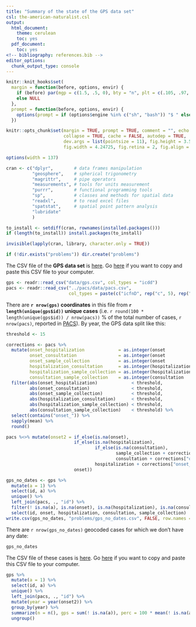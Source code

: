 ```yaml
---
title: "Summary of the state of the GPS data set"
csl: the-american-naturalist.csl
output:
  html_document:
    theme: cerulean
    toc: yes
  pdf_document:
    toc: yes
<!-- bibliography: references.bib -->
editor_options: 
  chunk_output_type: console
---
```


<!--
IMAGES:
Insert them with: ![alt text](image.png)
You can also resize them if needed: convert image.png -resize 50% image.png
If you want to center the image, go through HTML code:
<div style="text-align:center"><img src ="image.png"/></div>

REFERENCES:
For references: Put all the bibTeX references in the file "references.bib"
in the current folder and cite the references as @key or [@key] in the text.
Uncomment the bibliography field in the above header and put a "References"
title wherever you want to display the reference list.
-->

<style type="text/css">
.main-container {
  max-width: 1370px;
  margin-left: auto;
  margin-right: auto;
}
</style>

```r
knitr::knit_hooks$set(
  margin = function(before, options, envir) {
    if (before) par(mgp = c(1.5, .5, 0), bty = "n", plt = c(.105, .97, .13, .97))
    else NULL
  },
  prompt = function(before, options, envir) {
    options(prompt = if (options$engine %in% c("sh", "bash")) "$ " else "> ")
  })

knitr::opts_chunk$set(margin = TRUE, prompt = TRUE, comment = "", echo = FALSE,
                      collapse = TRUE, cache = FALSE, autodep = TRUE,
                      dev.args = list(pointsize = 11), fig.height = 3.5,
                      fig.width = 4.24725, fig.retina = 2, fig.align = "center")

options(width = 137)
```

```r
cran <- c("dplyr",        # data frames manipulation
          "geosphere",    # spherical trigonometry
          "magrittr",     # pipe operators
          "measurements", # tools for units measurement
          "purrr",        # functional programming tools
          "sp",           # classes and methods for spatial data
          "readxl",       # to read excel files
          "spatstat",     # spatial point pattern analysis
          "lubridate"
          )
```

```r
to_install <- setdiff(cran, rownames(installed.packages()))
if (length(to_install)) install.packages(to_install)
```

```r
invisible(lapply(cran, library, character.only = TRUE))
```

```r
if (!dir.exists("problems")) dir.create("problems")
```

The CSV file of the **GPS data set** is
[here](https://github.com/ecomore2/gps/blob/master/data/gps.csv). Go
[here](https://raw.githubusercontent.com/ecomore2/gps/master/data/gps.csv)
if you want to copy and paste this CSV file to your computer.

```r
gps <- readr::read_csv("data/gps.csv", col_types = "icdd")
pacs <- readr::read_csv("../pacs/data/pacs.csv",
                        col_types = paste(c("icfnD", rep("c", 5), rep("D", 4), rep("f", 3)), collapse = ""))
```

There are **`r nrow(gps)` coordinates** in this file from
**`r length(unique(gps$id))` unique cases** (i.e.
`r round(100 * length(unique(gps$id)) / nrow(pacs))` % of the total number of
cases, `r nrow(pacs)`, reported in
[PACS](https://ecomore2.github.io/pacs/summarize_data.html)). By year, the GPS
data split like this:

```r
threshold <- 15

corrections <- pacs %>% 
  mutate(onset_hospitalization             = as.integer(onset           - hospitalization),
         onset_consultation                = as.integer(onset           - consultation),
         onset_sample_collection           = as.integer(onset           - sample_collection),
         hospitalization_consultation      = as.integer(hospitalization - consultation),
         hospitalization_sample_collection = as.integer(hospitalization - sample_collection),
         consultation_sample_collection    = as.integer(consultation    - sample_collection)) %>% 
  filter(abs(onset_hospitalization)             < threshold,
         abs(onset_consultation)                < threshold,
         abs(onset_sample_collection)           < threshold,
         abs(hospitalization_consultation)      < threshold,
         abs(hospitalization_sample_collection) < threshold,
         abs(consultation_sample_collection)    < threshold) %>% 
  select(contains("onset_")) %>% 
  sapply(mean) %>% 
  round()

pacs %<>% mutate(onset2 = if_else(is.na(onset),
                          if_else(is.na(hospitalization),
                                  if_else(is.na(consultation),
                                          sample_collection + corrections["onset_sample_collection"],
                                          consultation + corrections["onset_consultation"]),
                                  hospitalization + corrections["onset_hospitalization"]),
                          onset))
```

```r
gps_no_dates <- gps %>% 
  mutate(a = 1) %>% 
  select(id, a) %>% 
  unique() %>% 
  left_join(pacs, ., "id") %>% 
  filter(! is.na(a), is.na(onset), is.na(hospitalization), is.na(consultation), is.na(sample_collection)) %>% 
  select(id, onset, hospitalization, consultation, sample_collection)
write.csv(gps_no_dates, "problems/gps_no_dates.csv", FALSE, row.names = FALSE)
```

There are `r nrow(gps_no_dates)` geocoded cases for which we don't have any
date:

```r
gps_no_dates
```

The CSV file of these cases is
[here](https://github.com/ecomore2/gps/blob/master/problems/gps_no_dates.csv). Go
[here](https://raw.githubusercontent.com/ecomore2/gps/master/problems/gps_no_dates.csv)
if you want to copy and paste this CSV file to your computer.

```r
gps %>% 
  mutate(a = 1) %>% 
  select(id, a) %>% 
  unique() %>% 
  left_join(pacs, ., "id") %>% 
  mutate(year = year(onset2)) %>% 
  group_by(year) %>% 
  summarize(n = n(), gps = sum(! is.na(a)), perc = 100 * mean(! is.na(a))) %>% 
  ungroup()
```

